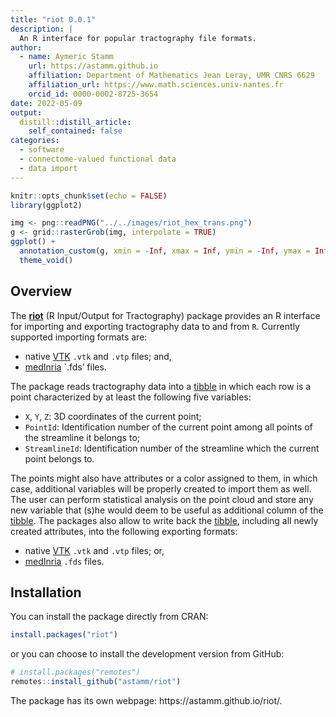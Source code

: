 ```yaml
---
title: "riot 0.0.1"
description: |
  An R interface for popular tractography file formats.
author:
  - name: Aymeric Stamm
    url: https://astamm.github.io
    affiliation: Department of Mathematics Jean Leray, UMR CNRS 6629
    affiliation_url: https://www.math.sciences.univ-nantes.fr
    orcid_id: 0000-0002-8725-3654
date: 2022-05-09
output:
  distill::distill_article:
    self_contained: false
categories:
  - software
  - connectome-valued functional data
  - data import
---
```


```r
knitr::opts_chunk$set(echo = FALSE)
library(ggplot2)
```

```r
img <- png::readPNG("../../images/riot_hex_trans.png")
g <- grid::rasterGrob(img, interpolate = TRUE)
ggplot() +
  annotation_custom(g, xmin = -Inf, xmax = Inf, ymin = -Inf, ymax = Inf) + 
  theme_void()
```

## Overview

The [**riot**](https://astamm.github.io/riot/index.html) (R Input/Output for
Tractography) package provides an R interface for importing and exporting
tractography data to and from `R`. Currently supported importing formats are:

- native [VTK](https://vtk.org) `.vtk` and `.vtp` files; and,
- [medInria](https://med.inria.fr) `.fds' files.

The package reads tractography data into a
[tibble](https://tibble.tidyverse.org) in which each row is a point
characterized by at least the following five variables:

- `X`, `Y`, `Z`: 3D coordinates of the current point;
- `PointId`: Identification number of the current point among all points of the
streamline it belongs to;
- `StreamlineId`: Identification number of the streamline which the current
point belongs to.

The points might also have attributes or a color assigned to them, in which
case, additional variables will be properly created to import them as well. The
user can perform statistical analysis on the point cloud and store any new
variable that (s)he would deem to be useful as additional column of the
[tibble](https://tibble.tidyverse.org). The packages also allow to write back
the [tibble](https://tibble.tidyverse.org), including all newly created
attributes, into the following exporting formats:

- native [VTK](https://vtk.org) `.vtk` and `.vtp` files; or,
- [medInria](https://med.inria.fr) `.fds` files.

## Installation

You can install the package directly from CRAN:
```r
install.packages("riot")
```
or you can choose to install the development version from GitHub:
```r
# install.packages("remotes")
remotes::install_github("astamm/riot")
```

The package has its own webpage: https://astamm.github.io/riot/.
